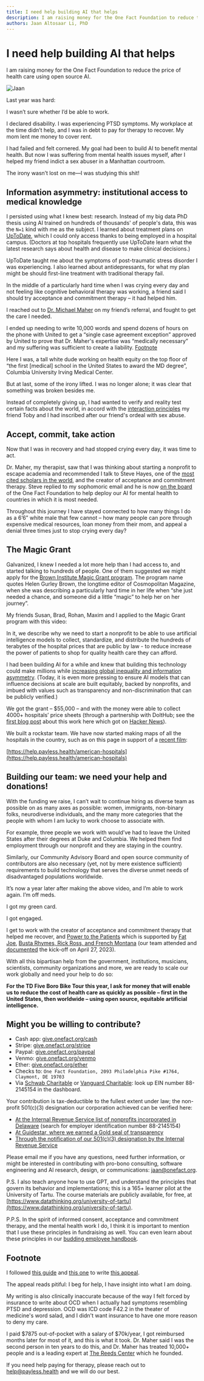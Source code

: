 ```yaml
---
title: I need help building AI that helps
description: I am raising money for the One Fact Foundation to reduce the price of health care using open source AI.
authors: Jaan Altosaar Li, PhD
---
```



<style global jsx>{`
  img {
    aspect-ratio: 12/6.3;
    object-fit: contain;
  }
`}</style>

# I need help building AI that helps
I am raising money for the One Fact Foundation to reduce the price of health care using open source AI.

![Jaan](/images/jaan.jpg "Jaan")

Last year was hard:

I wasn’t sure whether I’d be able to work.

I declared disability. I was experiencing PTSD symptoms. My workplace at the time didn’t help, and I was in debt to pay for therapy to recover. My mom lent me money to cover rent. 

I had failed and felt cornered. My goal had been to build AI to benefit mental health. But now I was suffering from mental health issues myself, after I helped my friend indict a sex abuser in a Manhattan courtroom.

The irony wasn’t lost on me—I was studying this shit!

## Information asymmetry: institutional access to medical knowledge

I persisted using what I knew best: research. Instead of my big data PhD thesis using AI trained on hundreds of thousands' of people's data, this was the `N=1` kind with me as the subject. I learned about treatment plans on [UpToDate](https://www.uptodate.com/contents/unipolar-major-depression-in-adults-choosing-initial-treatment), which I could only access thanks to being employed in a hospital campus. (Doctors at top hospitals frequently use UpToDate learn what the latest research says about health and disease to make clinical decisions.) 

UpToDate taught me about the symptoms of post-traumatic stress disorder I was experiencing. I also learned about antidepressants, for what my plan might be should first-line treatment with traditional therapy fail.

In the middle of a particularly hard time when I was crying every day and not feeling like cognitive behavioral therapy was working, a friend said I should try acceptance and commitment therapy – it had helped him.

I reached out to [Dr. Michael Maher](https://thereedscenter.com/who-we-are/) on my friend’s referral, and fought to get the care I needed.

I ended up needing to write 10,000 words and spend dozens of hours on the phone with United to get a “single case agreement exception” approved by United to prove that Dr. Maher's expertise was “medically necessary” and my suffering was sufficient to create a liability. [Footnote](#footnote) 

Here I was, a tall white dude working on health equity on the top floor of “the first [medical] school in the United States to award the MD degree”, Columbia University Irving Medical Center.

But at last, some of the irony lifted. I was no longer alone; it was clear that something was broken besides me.

Instead of completely giving up, I had wanted to verify and reality test certain facts about the world, in accord with the [interaction principles](interactionprinciples.org) my friend Toby and I had inscribed after our friend's ordeal with sex abuse.

## Accept, commit, take action

Now that I was in recovery and had stopped crying every day, it was time to act. 

Dr. Maher, my therapist, saw that I was thinking about starting a nonprofit to escape academia and recommended I talk to Steve Hayes, one of the [most cited scholars in the world](https://en.wikipedia.org/wiki/Steven_C._Hayes), and the creator of acceptance and commitment therapy. Steve replied to my sophomoric email and he is now [on the board](https://www.onefact.org/team) of the One Fact Foundation to help deploy our AI for mental health to countries in which it is most needed. 

Throughout this journey I have stayed connected to how many things I do as a 6’6” white male that few cannot – how many people can pore through expensive medical resources, loan money from their mom, and appeal a denial three times just to stop crying every day?

## The Magic Grant

Galvanized, I knew I needed a lot more help than I had access to, and started talking to hundreds of people. One of them suggested we might apply for the [Brown Institute Magic Grant program](https://brown.columbia.edu/propose/). The program name quotes Helen Gurley Brown, the longtime editor of Cosmopolitan Magazine, when she was describing a particularly hard time in her life when “she just needed a chance, and someone did a little “magic” to help her on her journey”.

My friends Susan, Brad, Rohan, Maxim and I applied to the Magic Grant program with this video: 

<Bleed>
    <YouTube youTubeId="gLEJ1m0fY-o" />
</Bleed>

In it, we describe why we need to start a nonprofit to be able to use artificial intelligence models to collect, standardize, and distribute the hundreds of terabytes of the hospital prices that are public by law - to reduce increase the power of patients to shop for quality health care they can afford.

I had been building AI for a while and knew that building this technology could make millions while [increasing global inequality and information asymmetry](https://jaan.io/my-friend-radicalized-this-made-me-rethink-how-i-build-AI/). (Today, it is even more pressing to ensure AI models that can influence decisions at scale are built equitably, backed by nonprofits, and imbued with values such as transparency and non-discrimination that can be publicly verified.) 

We got the grant – \$55,000 – and with the money were able to collect 4000+ hospitals’ price sheets (through a partnership with DoltHub; see the [first blog post](https://www.dolthub.com/blog/2022-12-02-open-source-hospital-price-transparency/) about this work here which got on [Hacker News](https://news.ycombinator.com/item?id=33882506)). 

We built a rockstar team. We have now started making maps of all the hospitals in the country, such as on this page in support of a [recent film](https://www.youtube.com/watch?v=DqUs1GUgHB4):

[https://help.payless.health/american-hospitals](https://help.payless.health/american-hospitals)

## Building our team: we need your help and donations! 

With the funding we raise, I can’t wait to continue hiring as diverse team as possible on as many axes as possible: women, immigrants, non-binary folks, neurodiverse individuals, and the many more categories that the people with whom I am lucky to work choose to associate with.

For example, three people we work with would’ve had to leave the United States after their degrees at Duke and Columbia. We helped them find employment through our nonprofit and they are staying in the country. 

Similarly, our Community Advisory Board and open source community of contributors are also necessary (yet, not by mere existence sufficient) requirements to build technology that serves the diverse unmet needs of disadvantaged populations worldwide.

It’s now a year later after making the above video, and I’m able to work again. I’m off meds. 

I got my green card. 

I got engaged.

I get to work with the creator of acceptance and commitment therapy that helped me recover, and [Power to the Patients](powertothepatients.org) which is supported by [Fat Joe](https://www.youtube.com/watch?v=Ede6FDFrO0Y), [Busta Rhymes, Rick Ross, and French Montana](https://www.billboard.com/music/music-news/fat-joe-health-care-rights-capitol-hill-1235316356/) (our team attended and [documented](https://www.onefact.org/powertothepatients) the kick-off on April 27, 2023).

With all this bipartisan help from the government, institutions, musicians, scientists, community organizations and more, we are ready to scale our work globally and need your help to do so: 

**For the TD Five Boro Bike Tour this year, I ask for money that will enable us to reduce the cost of health care as quickly as possible – first in the United States, then worldwide – using open source, equitable artificial intelligence.**

## Might you be willing to contribute?

* Cash app: [give.onefact.org/cash](https://give.onefact.org/cash)
* Stripe: [give.onefact.org/stripe](https://give.onefact.org/stripe)  
* Paypal: [give.onefact.org/paypal](https://give.onefact.org/paypal)
* Venmo: [give.onefact.org/venmo](https://give.onefact.org/venmo)
* Ether: [give.onefact.org/ether](https://give.onefact.org/ether)  
* Checks to: `One Fact Foundation, 2093 Philadelphia Pike #1764, Claymont, DE 19703`
* Via [Schwab Charitable](schwabcharitable.org) or [Vanguard Charitable](vanguardcharitable.org): look up EIN number 88-2145154 in the dashboard.

Your contribution is tax-deductible to the fullest extent under law; the non-profit 501(c)(3) designation our corporation achieved can be verified here:

- [At the Internal Revenue Service list of nonprofits incorporated in Delaware](https://www.irs.gov/pub/irs-soi/eo_de.csv) (search for employer identification number 88-2145154)  
- [At Guidestar, where we earned a Gold seal of transparency](https://www.guidestar.org/profile/88-2145154)
- [Through the notification of our 501(c)(3) designation by the Internal Revenue Service](https://www.onefact.org/internal-revenue-service_501c3_designation.pdf)

Please email me if you have any questions, need further information, or might be interested in contributing with pro-bono consulting, software engineering and AI research, design, or communications: [jaan@onefact.org](mailto:jaan@onefact.org).

P.S. I also teach anyone how to use GPT, and understand the principles that govern its behavior and implementations; this is a 165+ learner pilot at the University of Tartu. The course materials are publicly available, for free, at [https://www.datathinking.org/university-of-tartu](https://www.datathinking.org/university-of-tartu).

P.P.S. In the spirit of informed consent, acceptance and commitment therapy, and the mental health work I do, I think it is important to mention that I use these principles in fundraising as well. You can even learn about these principles in our [budding employee handbook](https://help.onefact.org/once-upon). 

## Footnote

I followed [this guide](https://www.kcanxiety.com/media/documents/Penzel_FightForYourRights.pdf) and [this one](https://bit.ly/single-case-agreements) to write [this appeal](https://www.jaan.li/altosaar-single-case-agreement-second-appeal-redacted.pdf). 

The appeal reads pitiful: I beg for help, I have insight into what I am doing.

My writing is also clinically inaccurate because of the way I felt forced by insurance to write about OCD when I actually had symptoms resembling PTSD and depression. OCD was ICD code F42.2 in the theater of medicine's word salad, and I didn't want insurance to have one more reason to deny my care. 

I paid \$7875 out-of-pocket with a salary of \$70k/year, I got reimbursed months later for most of it, and this is what it took. Dr. Maher said I was the second person in ten years to do this, and Dr. Maher has treated 10,000+ people and is a leading expert at [The Reeds Center](https://thereedscenter.com/) which he founded. 

If you need help paying for therapy, please reach out to [help@payless.health](mailto:help@payless.health) and we will do our best.